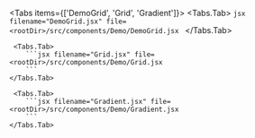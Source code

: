 

<Tabs items={['DemoGrid', 'Grid', 'Gradient']}>
    <Tabs.Tab>
        ```jsx filename="DemoGrid.jsx" file=<rootDir>/src/components/Demo/DemoGrid.jsx
        ```
    </Tabs.Tab>

     <Tabs.Tab>
        ```jsx filename="Grid.jsx" file=<rootDir>/src/components/Demo/Grid.jsx
        ```
    </Tabs.Tab>

     <Tabs.Tab>
        ```jsx filename="Gradient.jsx" file=<rootDir>/src/components/Demo/Gradient.jsx
        ```
    </Tabs.Tab>
</Tabs>

<DemoContainer>
    <DemoGrid/>
</DemoContainer>

